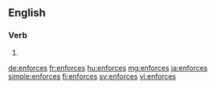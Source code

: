 ==English==

===Verb===
{{head|en|verb form}}

# {{en-third-person singular of|enforce}}

[[de:enforces]]
[[fr:enforces]]
[[hu:enforces]]
[[mg:enforces]]
[[ja:enforces]]
[[simple:enforces]]
[[fi:enforces]]
[[sv:enforces]]
[[vi:enforces]]